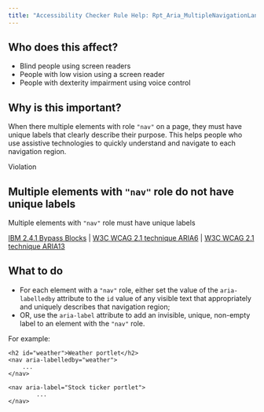 ```yaml
---
title: "Accessibility Checker Rule Help: Rpt_Aria_MultipleNavigationLandmarks_Implicit"
---
```


<div className="toolHelp">
<Row>
<Column colLg={5} colMd={3} colSm={4} className="toolLeft">

## Who does this affect?

* Blind people using screen readers
* People with low vision using a screen reader
* People with dexterity impairment using voice control

## Why is this important?

When there multiple elements with role `"nav"` on a page, they must have unique labels that clearly describe their purpose. This helps people who use assistive technologies to quickly understand and navigate to each navigation region.

</Column>
<Column colLg={11} colMd={5} colSm={4} className="toolMain">

<div id="locLevel" className="level-violation">Violation</div>

## Multiple elements with `"nav"` role do not have unique labels
Multiple elements with `"nav"` role must have unique labels

[IBM 2.4.1 Bypass Blocks](http://www.ibm.com/able/guidelines/ci162/bypass_blocks.html) | [W3C WCAG 2.1 technique ARIA6](https://www.w3.org/WAI/WCAG21/Techniques/aria/ARIA6) |  [W3C WCAG 2.1 technique ARIA13](https://www.w3.org/WAI/WCAG21/Techniques/aria/ARIA13)

<div id="locSnippet"></div>

## What to do

* For each element with a `"nav"` role, either set the value of the `aria-labelledby` attribute to the `id` value of any visible text that appropriately and uniquely describes that navigation region;
* OR, use the `aria-label` attribute to add an invisible, unique, non-empty label to an element with the `"nav"` role.


For example:

```
<h2 id="weather">Weather portlet</h2>
<nav aria-labelledby="weather">
	...
</nav>

<nav aria-label="Stock ticker portlet">
		...
</nav>
```


</Column>
</Row>
</div>
